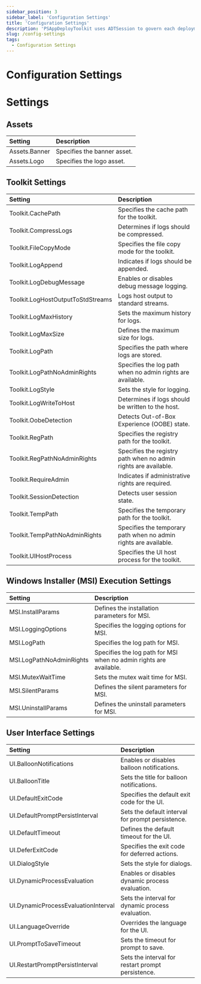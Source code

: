 ```yaml
---
sidebar_position: 3
sidebar_label: 'Configuration Settings'
title: 'Configuration Settings'
description: 'PSAppDeployToolkit uses ADTSession to govern each deployment. You can find more information here'
slug: /config-settings
tags:
  - Configuration Settings
---
```


# Configuration Settings

# Settings

## Assets

| Setting       | Description                 |
|:--------------|:----------------------------|
| Assets.Banner | Specifies the banner asset. |
| Assets.Logo   | Specifies the logo asset.   |

## Toolkit Settings
| Setting                           | Description                                                      |
|:----------------------------------|:-----------------------------------------------------------------|
| Toolkit.CachePath                 | Specifies the cache path for the toolkit.                        |
| Toolkit.CompressLogs              | Determines if logs should be compressed.                         |
| Toolkit.FileCopyMode              | Specifies the file copy mode for the toolkit.                    |
| Toolkit.LogAppend                 | Indicates if logs should be appended.                            |
| Toolkit.LogDebugMessage           | Enables or disables debug message logging.                       |
| Toolkit.LogHostOutputToStdStreams | Logs host output to standard streams.                            |
| Toolkit.LogMaxHistory             | Sets the maximum history for logs.                               |
| Toolkit.LogMaxSize                | Defines the maximum size for logs.                               |
| Toolkit.LogPath                   | Specifies the path where logs are stored.                        |
| Toolkit.LogPathNoAdminRights      | Specifies the log path when no admin rights are available.       |
| Toolkit.LogStyle                  | Sets the style for logging.                                      |
| Toolkit.LogWriteToHost            | Determines if logs should be written to the host.                |
| Toolkit.OobeDetection             | Detects Out-of-Box Experience (OOBE) state.                      |
| Toolkit.RegPath                   | Specifies the registry path for the toolkit.                     |
| Toolkit.RegPathNoAdminRights      | Specifies the registry path when no admin rights are available.  |
| Toolkit.RequireAdmin              | Indicates if administrative rights are required.                 |
| Toolkit.SessionDetection          | Detects user session state.                                      |
| Toolkit.TempPath                  | Specifies the temporary path for the toolkit.                    |
| Toolkit.TempPathNoAdminRights     | Specifies the temporary path when no admin rights are available. |
| Toolkit.UIHostProcess             | Specifies the UI host process for the toolkit.                   |

## Windows Installer (MSI) Execution Settings
| Setting                  | Description                                                        |
|:-------------------------|:-------------------------------------------------------------------|
| MSI.InstallParams        | Defines the installation parameters for MSI.                       |
| MSI.LoggingOptions       | Specifies the logging options for MSI.                             |
| MSI.LogPath              | Specifies the log path for MSI.                                    |
| MSI.LogPathNoAdminRights | Specifies the log path for MSI when no admin rights are available. |
| MSI.MutexWaitTime        | Sets the mutex wait time for MSI.                                  |
| MSI.SilentParams         | Defines the silent parameters for MSI.                             |
| MSI.UninstallParams      | Defines the uninstall parameters for MSI.                          |

## User Interface Settings
| Setting                             | Description                                       |
|:------------------------------------|:--------------------------------------------------|
| UI.BalloonNotifications             | Enables or disables balloon notifications.        |
| UI.BalloonTitle                     | Sets the title for balloon notifications.         |
| UI.DefaultExitCode                  | Specifies the default exit code for the UI.       |
| UI.DefaultPromptPersistInterval     | Sets the default interval for prompt persistence. |
| UI.DefaultTimeout                   | Defines the default timeout for the UI.           |
| UI.DeferExitCode                    | Specifies the exit code for deferred actions.     |
| UI.DialogStyle                      | Sets the style for dialogs.                       |
| UI.DynamicProcessEvaluation         | Enables or disables dynamic process evaluation.   |
| UI.DynamicProcessEvaluationInterval | Sets the interval for dynamic process evaluation. |
| UI.LanguageOverride                 | Overrides the language for the UI.                |
| UI.PromptToSaveTimeout              | Sets the timeout for prompt to save.              |
| UI.RestartPromptPersistInterval     | Sets the interval for restart prompt persistence. |
